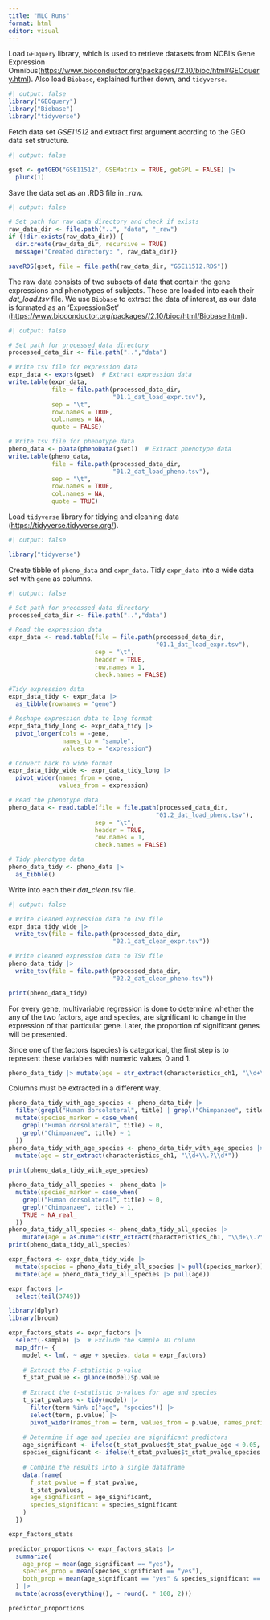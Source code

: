 ```yaml
---
title: "MLC Runs"
format: html
editor: visual
---
```


Load `GEOquery` library, which is used to retrieve datasets from NCBI's Gene Expression Omnibus(<https://www.bioconductor.org/packages//2.10/bioc/html/GEOquery.html>). Also load `Biobase`, explained further down, and `tidyverse`.

```r
#| output: false
library("GEOquery")
library("Biobase")
library("tidyverse")
```

Fetch data set *GSE11512* and extract first argument acording to the GEO data set structure.

```r
#| output: false

gset <- getGEO("GSE11512", GSEMatrix = TRUE, getGPL = FALSE) |>
  pluck(1)
```

Save the data set as an .RDS file in *\_raw.*

```r
#| output: false

# Set path for raw data directory and check if exists
raw_data_dir <- file.path("..", "data", "_raw")
if (!dir.exists(raw_data_dir)) {
  dir.create(raw_data_dir, recursive = TRUE)
  message("Created directory: ", raw_data_dir)}

saveRDS(gset, file = file.path(raw_data_dir, "GSE11512.RDS"))
```

The raw data consists of two subsets of data that contain the gene expressions and phenotypes of subjects. These are loaded into each their *dat_load.tsv* file. We use `Biobase` to extract the data of interest, as our data is formated as an 'ExpressionSet' (<https://www.bioconductor.org/packages//2.10/bioc/html/Biobase.html>).

```r
#| output: false

# Set path for processed data directory
processed_data_dir <- file.path("..","data")

# Write tsv file for expression data
expr_data <- exprs(gset)  # Extract expression data
write.table(expr_data,
            file = file.path(processed_data_dir,
                             "01.1_dat_load_expr.tsv"),
            sep = "\t",
            row.names = TRUE,
            col.names = NA,
            quote = FALSE)

# Write tsv file for phenotype data
pheno_data <- pData(phenoData(gset))  # Extract phenotype data
write.table(pheno_data,
            file = file.path(processed_data_dir,
                             "01.2_dat_load_pheno.tsv"),
            sep = "\t",
            row.names = TRUE,
            col.names = NA,
            quote = TRUE)
```

Load `tidyverse` library for tidying and cleaning data (<https://tidyverse.tidyverse.org/>).

```r
#| output: false

library("tidyverse")
```

Create tibble of `pheno_data` and `expr_data`. Tidy `expr_data` into a wide data set with `gene` as columns.

```r
#| output: false

# Set path for processed data directory
processed_data_dir <- file.path("..","data")

# Read the expression data
expr_data <- read.table(file = file.path(processed_data_dir,
                                         "01.1_dat_load_expr.tsv"),
                        sep = "\t",
                        header = TRUE,
                        row.names = 1,
                        check.names = FALSE)

#Tidy expression data
expr_data_tidy <- expr_data |>
  as_tibble(rownames = "gene")

# Reshape expression data to long format
expr_data_tidy_long <- expr_data_tidy |>
  pivot_longer(cols = -gene,
               names_to = "sample",
               values_to = "expression")

# Convert back to wide format
expr_data_tidy_wide <- expr_data_tidy_long |>
  pivot_wider(names_from = gene,
              values_from = expression)

# Read the phenotype data
pheno_data <- read.table(file = file.path(processed_data_dir,
                                         "01.2_dat_load_pheno.tsv"),
                        sep = "\t",
                        header = TRUE,
                        row.names = 1,
                        check.names = FALSE)

# Tidy phenotype data
pheno_data_tidy <- pheno_data |>
  as_tibble()
```

Write into each their *dat_clean.tsv* file.

```r
#| output: false

# Write cleaned expression data to TSV file
expr_data_tidy_wide |>
  write_tsv(file = file.path(processed_data_dir,
                             "02.1_dat_clean_expr.tsv"))

# Write cleaned expression data to TSV file
pheno_data_tidy |>
  write_tsv(file = file.path(processed_data_dir,
                             "02.2_dat_clean_pheno.tsv"))
```

```r
print(pheno_data_tidy)

```

For every gene, multivariable regression is done to determine whether the any of the two factors, age and species, are significant to change in the expression of that particular gene. Later, the proportion of significant genes will be presented.

Since one of the factors (species) is categorical, the first step is to represent these variables with numeric values, 0 and 1.

```r
pheno_data_tidy |> mutate(age = str_extract(characteristics_ch1, "\\d+\\.?\\d*"))
```

Columns must be extracted in a different way.

```r
pheno_data_tidy_with_age_species <- pheno_data_tidy |> 
  filter(grepl("Human dorsolateral", title) | grepl("Chimpanzee", title)) %>%
  mutate(species_marker = case_when(
    grepl("Human dorsolateral", title) ~ 0,
    grepl("Chimpanzee", title) ~ 1
  ))
pheno_data_tidy_with_age_species <- pheno_data_tidy_with_age_species |> 
  mutate(age = str_extract(characteristics_ch1, "\\d+\\.?\\d*"))
  
print(pheno_data_tidy_with_age_species)
```

```r
pheno_data_tidy_all_species <- pheno_data |> 
  mutate(species_marker = case_when(
    grepl("Human dorsolateral", title) ~ 0,
    grepl("Chimpanzee", title) ~ 1,
    TRUE ~ NA_real_
  ))
pheno_data_tidy_all_species <- pheno_data_tidy_all_species |> 
    mutate(age = as.numeric(str_extract(characteristics_ch1, "\\d+\\.?\\d*")))
print(pheno_data_tidy_all_species)  
```

```r
expr_factors <- expr_data_tidy_wide |>
  mutate(species = pheno_data_tidy_all_species |> pull(species_marker)) |> 
  mutate(age = pheno_data_tidy_all_species |> pull(age)) 

```

```r
expr_factors |> 
  select(tail(3749))
```

```r
library(dplyr)
library(broom)

expr_factors_stats <- expr_factors |>
  select(-sample) |>  # Exclude the sample ID column
  map_dfr(~ {
    model <- lm(. ~ age + species, data = expr_factors)
    
    # Extract the F-statistic p-value
    f_stat_pvalue <- glance(model)$p.value
    
    # Extract the t-statistic p-values for age and species
    t_stat_pvalues <- tidy(model) |>
      filter(term %in% c("age", "species")) |>
      select(term, p.value) |>
      pivot_wider(names_from = term, values_from = p.value, names_prefix = "t_stat_pvalue_")
    
    # Determine if age and species are significant predictors
    age_significant <- ifelse(t_stat_pvalues$t_stat_pvalue_age < 0.05, "yes", "no")
    species_significant <- ifelse(t_stat_pvalues$t_stat_pvalue_species < 0.05, "yes", "no")
    
    # Combine the results into a single dataframe
    data.frame(
      f_stat_pvalue = f_stat_pvalue,
      t_stat_pvalues,
      age_significant = age_significant,
      species_significant = species_significant
    )
  })

expr_factors_stats
```

```r
predictor_proportions <- expr_factors_stats |>
  summarize(
    age_prop = mean(age_significant == "yes"),
    species_prop = mean(species_significant == "yes"),
    both_prop = mean(age_significant == "yes" & species_significant == "yes")
  ) |>
  mutate(across(everything(), ~ round(. * 100, 2)))

predictor_proportions
```
